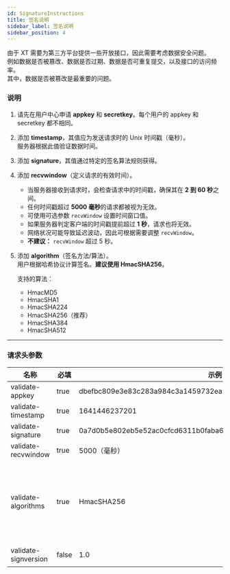 ```yaml
---
id: SignatureInstructions
title: 签名说明
sidebar_label: 签名说明
sidebar_position: 4
---
```


由于 XT 需要为第三方平台提供一些开放接口，因此需要考虑数据安全问题。  
例如数据是否被篡改、数据是否过期、数据是否可重复提交，以及接口的访问频率。  
其中，数据是否被篡改是最重要的问题。

### 说明

1. 请先在用户中心申请 **appkey** 和 **secretkey**。每个用户的 appkey 和 secretkey 都不相同。

2. 添加 **timestamp**，其值应为发送请求时的 Unix 时间戳（毫秒）。  
   服务器根据此值验证数据时间。

3. 添加 **signature**，其值通过特定的签名算法规则获得。

4. 添加 **recvwindow**（定义请求的有效时间）。

   - 当服务器接收到请求时，会检查请求中的时间戳，确保其在 **2 到 60 秒**之间。
   - 任何时间戳超过 **5000 毫秒**的请求都被视为无效。
   - 可使用可选参数 `recvWindow` 设置时间窗口值。
   - 如果服务器判定客户端的时间戳提前超过 **1 秒**，请求也将无效。
   - 网络状况可能导致延迟波动，因此可根据需要调整 `recvWindow`。
   - **不建议：** `recvWindow` 超过 5 秒。

5. 添加 **algorithm**（签名方法/算法）。  
   用户根据哈希协议计算签名。**建议使用 HmacSHA256**。

   支持的算法：

   - HmacMD5
   - HmacSHA1
   - HmacSHA224
   - HmacSHA256（推荐）
   - HmacSHA384
   - HmacSHA512

---

### 请求头参数

| 名称 | 必填 | 示例 | 描述 |
| --- | --- | --- | --- |
| validate-appkey | true | dbefbc809e3e83c283a984c3a1459732ea7db1360ca80c5c2c8867408d28cc83 | - |
| validate-timestamp | true | 1641446237201 | - |
| validate-signature | true | 0a7d0b5e802eb5e52ac0cfcd6311b0faba6e2503a9a8d1e2364b38617877574d | - |
| validate-recvwindow | true | 5000（毫秒） | - |
| validate-algorithms | true | HmacSHA256 | HmacMD5、HmacSHA1、HmacSHA224、HmacSHA256、HmacSHA384、HmacSHA512。默认：HmacSHA256 |
| validate-signversion | false | 1.0 | 保留字段，签名版本号 |